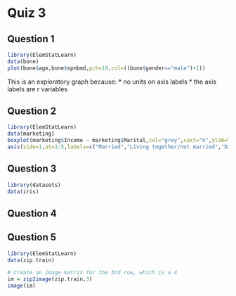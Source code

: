 Quiz 3
========================================================

Question 1
----------

```r
library(ElemStatLearn)
data(bone)
plot(bone$age,bone$spnbmd,pch=19,col=((bone$gender=="male")+1))
```

This is an exploratory graph because:
* no units on axis labels
* the axis labels are r variables

Question 2
----------

```r
library(ElemStatLearn)
data(marketing)
boxplot(marketing$Income ~ marketing$Marital,col="grey",xaxt="n",ylab="Income",xlab="")
axis(side=1,at=1:5,labels=c("Married","Living together/not married","Divorced or separated","Widowed","Nevermarried"),las=2)
```

Question 3
----------

```r
library(datasets)
data(iris)
```

Question 4
----------

Question 5
----------

```r
library(ElemStatLearn)
data(zip.train)
```

```r
# Create an image matrix for the 3rd row, which is a 4
im = zip2image(zip.train,3)
image(im)
```


